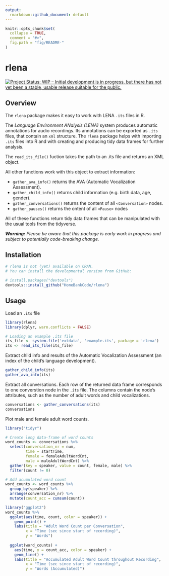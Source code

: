 ```yaml
---
output:
  rmarkdown::github_document: default
---
```


<!-- README.md is generated from README.Rmd. Please edit that file -->

```r
knitr::opts_chunk$set(
  collapse = TRUE,
  comment = "#>",
  fig.path = "fig/README-"
)
```

# rlena
[![Project Status: WIP – Initial development is in progress, but there has not yet been a stable, usable release suitable for the public.](http://www.repostatus.org/badges/latest/wip.svg)](http://www.repostatus.org/#wip)


## Overview
The `rlena` package makes it easy to work with LENA `.its` files in R.

The *Language Environment ANalysis (LENA)* system produces automatic annotations for audio recordings. Its annotations can be exported as `.its` files, that contain an `xml` structure. The `rlena` package helps with importing `.its` files into R and with creating and producing tidy data frames for further analysis.

The `read_its_file()` fuction takes the path to an .its file and returns an XML object.

All other functions work with this object to extract information:

  - `gather_ava_info()` returns the AVA (Automatic Vocalization Assessment).
  - `gather_child_info()` returns child information (e.g. birth data, age, gender).
  - `gather_conversations()` returns the content of all `<Conversation>` 
  nodes.
  - `gather_pauses()` returns the ontent of all `<Pause>` nodes
  
All of these functions return tidy data frames that can be manipulated with the usual tools from the tidyverse.

***Warning:** Please be aware that this package is early work in progress and subject to potentially  code-breaking change.*

## Installation

```r
# rlena is not (yet) available on CRAN. 
# You can install the developmental version from GitHub:

# install.packages("devtools")
devtools::install_github("HomeBankCode/rlena")
```


## Usage

Load an `.its` file

```r
library(rlena)
library(dplyr, warn.conflicts = FALSE)

# Loading an example .its file
its_file <- system.file('extdata', 'example.its', package = 'rlena')
its <- read_its_file(its_file) 
```

Extract child info and results of the Automatic Vocalization Assessment (an index of the child's language development).

```r
gather_child_info(its)
gather_ava_info(its)
```

Extract all conversations. Each row of the returned data frame corresponds to one converstion node in the `.its` file. The columns contain the node's attributes, such as the number of adult words and child vocalizations.

```r
conversations <- gather_conversations(its)
conversations
```

Plot male and female adult word counts.

```r
library("tidyr")

# Create long data-frame of word counts
word_counts <- conversations %>% 
  select(conversation_nr = num,
         time = startTime,
         female = femaleAdultWordCnt, 
         male = maleAdultWordCnt) %>% 
  gather(key = speaker, value = count, female, male) %>% 
  filter(count != 0)

# Add acumulated word count
word_counts <- word_counts %>%
  group_by(speaker) %>% 
  arrange(conversation_nr) %>%
  mutate(count_acc = cumsum(count))

library("ggplot2")
word_counts %>%
  ggplot(aes(time, count, color = speaker)) + 
    geom_point() + 
    labs(title = "Adult Word Count per Conversation",
         x = "Time (sec since start of recording)",
         y = "Words")
  
  ggplot(word_counts) + 
    aes(time, y = count_acc, color = speaker) + 
    geom_line() + 
    labs(title = "Accumulated Adult Word Count throughout Recording",
         x = "Time (sec since start of recording)",
         y = "Words (Accumulated)")
```
